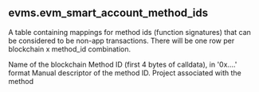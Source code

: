 ## evms.evm_smart_account_method_ids 
A table containing mappings for method ids (function signatures) that can be considered to be non-app transactions.  There will be one row per blockchain x method_id combination.


<ParamField path="blockchain">
Name of the blockchain
</ParamField>
<ParamField path="method_id">
Method ID (first 4 bytes of calldata), in &#x27;0x....&#x27; format
</ParamField>
<ParamField path="method_descriptor">
Manual descriptor of the method ID.
</ParamField>
<ParamField path="contract_project">
Project associated with the method
</ParamField>
